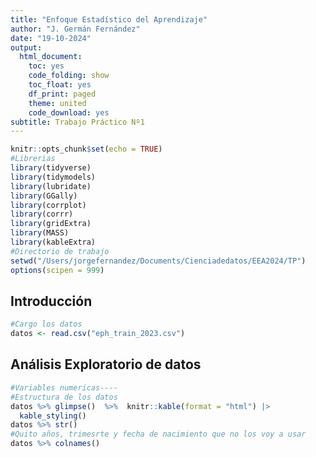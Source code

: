 ```yaml
---
title: "Enfoque Estadístico del Aprendizaje"
author: "J. Germán Fernández"
date: "19-10-2024"
output: 
  html_document:
    toc: yes
    code_folding: show
    toc_float: yes
    df_print: paged
    theme: united
    code_download: yes
subtitle: Trabajo Práctico Nº1
---
```


```r
knitr::opts_chunk$set(echo = TRUE)
#Librerias
library(tidyverse)
library(tidymodels)
library(lubridate)
library(GGally)
library(corrplot)
library(corrr)
library(gridExtra)
library(MASS)
library(kableExtra)
#Directorio de trabajo
setwd("/Users/jorgefernandez/Documents/Cienciadedatos/EEA2024/TP")
options(scipen = 999)
```


## Introducción




```r
#Cargo los datos
datos <- read.csv("eph_train_2023.csv")
```


## Análisis Exploratorio de datos


```r
#Variables numericas----
#Estructura de los datos
datos %>% glimpse()  %>%  knitr::kable(format = "html") |> 
  kable_styling() 
datos %>% str()
#Quito años, trimesrte y fecha de nacimiento que no los voy a usar
datos %>% colnames()
```

